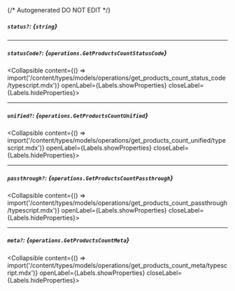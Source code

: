 {/* Autogenerated DO NOT EDIT  */}

##### `status?`: *{`string`}*

---
##### `statusCode?`: *{`operations.GetProductsCountStatusCode`}*
<Collapsible content={() => import('/content/types/models/operations/get_products_count_status_code/typescript.mdx')} openLabel={Labels.showProperties} closeLabel={Labels.hideProperties}>
</Collapsible>

---
##### `unified?`: *{`operations.GetProductsCountUnified`}*
<Collapsible content={() => import('/content/types/models/operations/get_products_count_unified/typescript.mdx')} openLabel={Labels.showProperties} closeLabel={Labels.hideProperties}>
</Collapsible>

---
##### `passthrough?`: *{`operations.GetProductsCountPassthrough`}*
<Collapsible content={() => import('/content/types/models/operations/get_products_count_passthrough/typescript.mdx')} openLabel={Labels.showProperties} closeLabel={Labels.hideProperties}>
</Collapsible>

---
##### `meta?`: *{`operations.GetProductsCountMeta`}*
<Collapsible content={() => import('/content/types/models/operations/get_products_count_meta/typescript.mdx')} openLabel={Labels.showProperties} closeLabel={Labels.hideProperties}>
</Collapsible>


